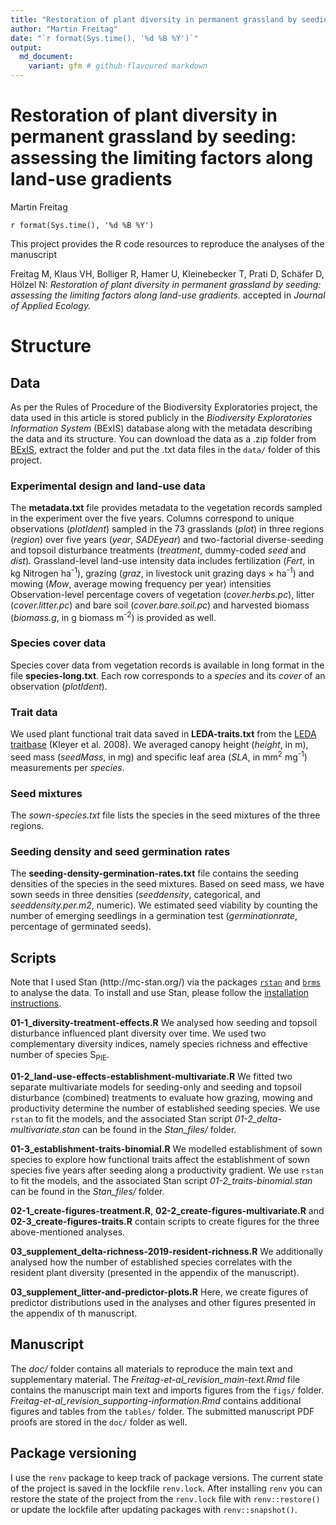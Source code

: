 ```yaml
---
title: "Restoration of plant diversity in permanent grassland by seeding: assessing the limiting factors along land-use gradients"
author: "Martin Freitag"
date: "`r format(Sys.time(), '%d %B %Y')`"
output:
  md_document:
    variant: gfm # github-flavoured markdown
---
```


<!-- README.md is generated from README.Rmd. Please edit that file -->

# Restoration of plant diversity in permanent grassland by seeding: assessing the limiting factors along land-use gradients

Martin Freitag

`r format(Sys.time(), '%d %B %Y')`

This project provides the R code resources to reproduce the analyses of the manuscript

Freitag M, Klaus VH, Bolliger R, Hamer U, Kleinebecker T, Prati D, Schäfer D, Hölzel N:
*Restoration of plant diversity in permanent grassland by seeding: assessing the limiting factors along land-use gradients.* 
accepted in *Journal of Applied Ecology.*


# Structure

## Data

As per the Rules of Procedure of the Biodiversity Exploratories project,
the data used in this article is stored publicly in the 
*Biodiversity Exploratories Information System* (BExIS) database
along with the metadata describing the data and its structure. 
You can download the data as a .zip folder from [BExIS](https://www.bexis.uni-jena.de/sws/PublicDataLink/Index),
extract the folder and put the .txt data files in the `data/` folder of this project.


### Experimental design and land-use data

The **metadata.txt** file provides metadata to the vegetation records sampled in the experiment over the five years.
Columns correspond to unique observations (*plotIdent*) sampled in
the 73 grasslands (*plot*) in three regions (*region*) over five years (*year*, *SADEyear*)
and two-factorial diverse-seeding and topsoil disturbance treatments
(*treatment*, dummy-coded *seed* and *dist*). 
Grassland-level land-use intensity data includes fertilization (*Fert*, in kg Nitrogen ha^-1^), 
grazing (*graz*, in livestock unit grazing days × ha^-1^) 
and mowing (*Mow*, average mowing frequency per year) intensities
Observation-level percentage covers of vegetation (*cover.herbs.pc*),
litter (*cover.litter.pc*) and bare soil (*cover.bare.soil.pc*) 
and harvested biomass (*biomass.g*, in g biomass m^-2^) is provided as well.

### Species cover data

Species cover data from vegetation records is available in long format
in the file **species-long.txt**. 
Each row corresponds to a *species* and its *cover* of an observation (*plotIdent*).


### Trait data

We used plant functional trait data saved in **LEDA-traits.txt** from the [LEDA traitbase](https://doi.org/10.1111/j.1365-2745.2008.01430.x) (Kleyer et al. 2008). 
We averaged canopy height (*height*, in m), seed mass (*seedMass*, in mg) and
specific leaf area (*SLA*, in mm^2^ mg^-1^) measurements per *species*.


### Seed mixtures

The *sown-species.txt* file lists the species in the seed mixtures of the three regions. 


### Seeding density and seed germination rates

The **seeding-density-germination-rates.txt** file contains the seeding densities
of the species in the seed mixtures. 
Based on seed mass, we have sown seeds in three densities
(*seeddensity*, categorical, and *seeddensity.per.m2*, numeric). 
We estimated seed viability by counting the number of emerging seedlings in a germination test (*germinationrate*, 
percentage of germinated seeds).


## Scripts

Note that I used Stan (http://mc-stan.org/) via the packages [`rstan`](http://mc-stan.org/rstan/) 
and [`brms`](https://github.com/paul-buerkner/brms) to analyse the data. 
To install and use Stan, please follow the [installation instructions](https://github.com/stan-dev/rstan/wiki/RStan-Getting-Started).

**01-1_diversity-treatment-effects.R** We analysed how seeding and topsoil disturbance 
influenced plant diversity over time.
We used two complementary diversity indices, 
namely species richness and effective number of species S~PIE~. 

**01-2_land-use-effects-establishment-multivariate.R** We fitted two separate 
multivariate models for seeding-only and seeding and topsoil disturbance (combined) 
treatments to evaluate how grazing, mowing and productivity
determine the number of established seeding species. 
We use `rstan` to fit the models, and the associated Stan script
*01-2_delta-multivariate.stan* can be found in the *Stan_files/* folder.

**01-3_establishment-traits-binomial.R** We modelled establishment of sown species
to explore how functional traits affect the establishment of sown species 
five years after seeding along a productivity gradient.
We use `rstan` to fit the models, and the associated 
Stan script *01-2_traits-binomial.stan* can be found in the *Stan_files/* folder.


**02-1_create-figures-treatment.R**, **02-2_create-figures-multivariate.R** and 
**02-3_create-figures-traits.R** contain scripts to create figures for the three
above-mentioned analyses.

**03_supplement_delta-richness-2019-resident-richness.R** 
We additionally analysed how the number of established species correlates with
the resident plant diversity (presented in the appendix of the manuscript).

**03_supplement_litter-and-predictor-plots.R** Here, we create figures of 
predictor distributions used in the analyses and other figures 
presented in the appendix of th manuscript.


## Manuscript

The *doc/* folder contains all materials to reproduce the main text and supplementary material.
The *Freitag-et-al_revision_main-text.Rmd* file contains the manuscript main text and imports
figures from the `figs/` folder. 
*Freitag-et-al_revision_supporting-information.Rmd* contains additional figures
and tables from the `tables/` folder.
The submitted manuscript PDF proofs are stored in the `doc/` folder as well.


## Package versioning

I use the `renv` package to keep track of package versions.
The current state of the project is saved in the lockfile `renv.lock`.
After installing `renv` you can restore the state of the project from the `renv.lock` file
with `renv::restore()` or update the lockfile after updating packages with `renv::snapshot()`.
